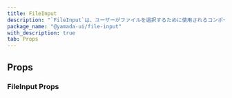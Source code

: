 ```yaml
---
title: FileInput
description: "`FileInput`は、ユーザーがファイルを選択するために使用されるコンポーネントです。"
package_name: "@yamada-ui/file-input"
with_description: true
tab: Props
---
```


## Props

### FileInput Props

<PropsCard
  name="colorScheme"
  type='"whiteAlpha" | "blackAlpha" | "gray" | "zinc" | "neutral" | "stone" | "red" | "rose" | "pink" | "orange" | "amber" | "yellow" | "lime" | "green" | "emerald" | "teal" | "cyan" | "sky" | "blue" | "indigo" | "violet" | "purple" | "fuchsia"'
  description="The visual color appearance of the component."
/>
<PropsCard
  name="component"
  type="FC<{ value: File; index: number }>"
  description="The component that displays uploaded files."
/>
<PropsCard
  name="errorBorderColor"
  type='"link" | "border" | BorderColor | "current" | "whiteAlpha.50" | "whiteAlpha.100" | "whiteAlpha.200" | "whiteAlpha.300" | "whiteAlpha.400" | "whiteAlpha.500" | ... 253 more ... | ColorModeArray<...>'
  description="The border color when the input is invalid."
/>
<PropsCard
  name="focusBorderColor"
  type='"link" | "border" | BorderColor | "current" | "whiteAlpha.50" | "whiteAlpha.100" | "whiteAlpha.200" | "whiteAlpha.300" | "whiteAlpha.400" | "whiteAlpha.500" | ... 253 more ... | ColorModeArray<...>'
  description="The border color when the input is focused."
/>
<PropsCard
  name="format"
  type="(value: File, index: number) => string"
  description="A callback that formats the name of the uploaded file."
/>
<PropsCard
  name="isDisabled"
  type="boolean"
  description="If `true`, the form control will be disabled."
/>
<PropsCard
  name="isInvalid"
  type="boolean"
  description="If `true`, the form control will be invalid."
/>
<PropsCard
  name="isReadOnly"
  type="boolean"
  description="If `true`, the form control will be readonly."
/>
<PropsCard
  name="isRequired"
  type="boolean"
  description="If `true`, the form control will be required."
/>
<PropsCard
  name="onChange"
  type="(files: File[] | null) => void"
  description="Function to be called when a file change event occurs."
/>
<PropsCard
  name="resetRef"
  type="type ONLY_FOR_FORMAT =
  | ((instance: (() => void) | null) => void)
  | MutableRefObject<(() => void) | null>"
  description="Ref to a reset function."
/>
<PropsCard
  name="separator"
  type="string"
  description="The string to separate uploaded files."
/>
<PropsCard
  name="size"
  type='"xs" | "sm" | "md" | "lg"'
  description="The size of the FileInput."
/>
<PropsCard
  name="value"
  type="File[]"
  description="The value of the file input."
/>
<PropsCard
  name="variant"
  type='"outline" | "filled" | "flushed" | "unstyled"'
  description="The variant of the FileInput."
/>
